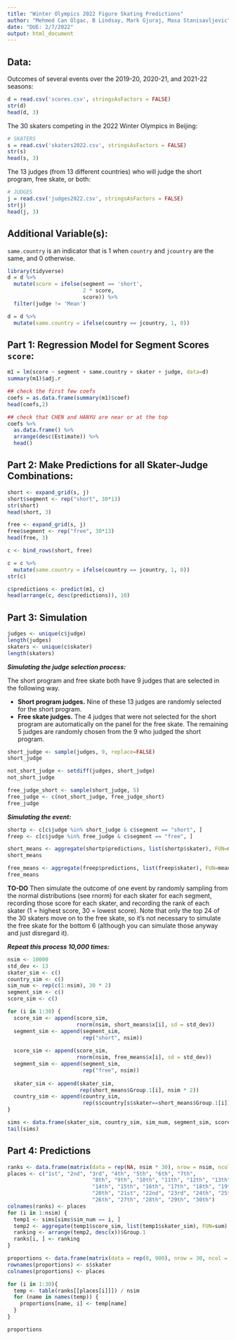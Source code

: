 ```yaml
---
title: "Winter Olympics 2022 Figure Skating Predictions"
author: "Mehmed Can Olgac, B Lindsay, Mark Gjuraj, Masa Stanisavljevic"
date: "DUE: 2/7/2022"
output: html_document
---
```


## Data:

Outcomes of several events over the 2019-20, 2020-21, and 2021-22 seasons:

```r
d = read.csv('scores.csv', stringsAsFactors = FALSE)
str(d)
head(d, 3)
```

The 30 skaters competing in the 2022 Winter Olympics in Beijing:

```r
# SKATERS
s = read.csv('skaters2022.csv', stringsAsFactors = FALSE)
str(s)
head(s, 3)
```

The 13 judges (from 13 different countries) who will judge the short program, free skate, or both:

```r
# JUDGES
j = read.csv('judges2022.csv', stringsAsFactors = FALSE)
str(j)
head(j, 3)
```

## Additional Variable(s):

`same.country` is an indicator that is 1 when `country` and `jcountry` are the same, and 0 otherwise.

```r
library(tidyverse)
d = d %>%
  mutate(score = ifelse(segment == 'short',
                        2 * score,
                        score)) %>%
  filter(judge != 'Mean')

d = d %>%
  mutate(same.country = ifelse(country == jcountry, 1, 0))
```

## Part 1: Regression Model for Segment Scores `score`:

```r
m1 = lm(score ~ segment + same.country + skater + judge, data=d)
summary(m1)$adj.r
```

```r
## check the first few coefs
coefs = as.data.frame(summary(m1)$coef)
head(coefs,2)

## check that CHEN and HANYU are near or at the top
coefs %>% 
  as.data.frame() %>%
  arrange(desc(Estimate)) %>%
  head()
```

## Part 2: Make Predictions for all Skater-Judge Combinations:

```r
short <- expand_grid(s, j)
short$segment <- rep("short", 30*13)
str(short)
head(short, 3)
```

```r
free <- expand_grid(s, j)
free$segment <- rep("free", 30*13)
head(free, 3)
```

```r
c <- bind_rows(short, free)
```

```r
c = c %>%
  mutate(same.country = ifelse(country == jcountry, 1, 0))
str(c)
```

```r
c$predictions <- predict(m1, c)
head(arrange(c, desc(predictions)), 10)
```

## Part 3: Simulation

```r
judges <- unique(c$judge)
length(judges)
skaters <- unique(c$skater)
length(skaters)
```
*__Simulating the judge selection process:__*

The short program and free skate both have 9 judges that are selected in the following way.  

- **Short program judges.** Nine of these 13 judges are randomly selected for the short program. 
- **Free skate judges.** The 4 judges that were not selected for the short program are automatically on the panel for the free skate. The remaining 5 judges are randomly chosen from the 9 who judged the short program. 

```r
short_judge <- sample(judges, 9, replace=FALSE)
short_judge
```

```r
not_short_judge <- setdiff(judges, short_judge)
not_short_judge
```

```r
free_judge_short <- sample(short_judge, 5)
free_judge <- c(not_short_judge, free_judge_short)
free_judge
```

*__Simulating the event:__*

```r
shortp <- c[c$judge %in% short_judge & c$segment == "short", ]
freep <- c[c$judge %in% free_judge & c$segment == "free", ]
```

```r
short_means <- aggregate(shortp$predictions, list(shortp$skater), FUN=mean)
short_means
```

```r
free_means <- aggregate(freep$predictions, list(freep$skater), FUN=mean)
free_means
```

__TO-DO__ Then simulate the outcome of one event by randomly sampling from the normal distributions (see rnorm) for each skater for each segment, recording those score for each skater, and recording the rank of each skater (1 = highest score, 30 = lowest score). Note that only the top 24 of the 30 skaters move on to the free skate, so it’s not necessary to simulate the free skate for the bottom 6 (although you can simulate those anyway and just disregard it).

*__Repeat this process 10,000 times:__*

```r
nsim <- 10000
std_dev <- 13
skater_sim <- c()
country_sim <- c()
sim_num <- rep(c(1:nsim), 30 * 2)
segment_sim <- c()
score_sim <- c()

for (i in 1:30) {
  score_sim <- append(score_sim, 
                      rnorm(nsim, short_means$x[i], sd = std_dev))
  segment_sim <- append(segment_sim,
                        rep("short", nsim))
  
  score_sim <- append(score_sim, 
                      rnorm(nsim, free_means$x[i], sd = std_dev))
  segment_sim <- append(segment_sim,
                        rep("free", nsim))
  
  skater_sim <- append(skater_sim, 
                       rep(short_means$Group.1[i], nsim * 2))
  country_sim <- append(country_sim,
                        rep(s$country[s$skater==short_means$Group.1[i]], nsim * 2))
}

sims <- data.frame(skater_sim, country_sim, sim_num, segment_sim, score_sim)
tail(sims)
```

## Part 4: Predictions

```r
ranks <- data.frame(matrix(data = rep(NA, nsim * 30), nrow = nsim, ncol = 30))
places <- c("1st", "2nd", "3rd", "4th", "5th", "6th", "7th",
                           "8th", "9th", "10th", "11th", "12th", "13th",
                           "14th", "15th", "16th", "17th", "18th", "19th",
                           "20th", "21st", "22nd", "23rd", "24th", "25th",
                           "26th", "27th", "28th", "29th", "30th")
colnames(ranks) <- places
for (i in 1:nsim) {
  temp1 <- sims[sims$sim_num == i, ]
  temp2 <- aggregate(temp1$score_sim, list(temp1$skater_sim), FUN=sum)
  ranking <- arrange(temp2, desc(x))$Group.1
  ranks[i, ] <- ranking
}
```

```r
proportions <- data.frame(matrix(data = rep(0, 900), nrow = 30, ncol = 30))
rownames(proportions) <- s$skater
colnames(proportions) <- places
```

```r
for (i in 1:30){
  temp <- table(ranks[[places[i]]]) / nsim
  for (name in names(temp)) {
    proportions[name, i] <- temp[name]
  }
}
```

```r
proportions
```






